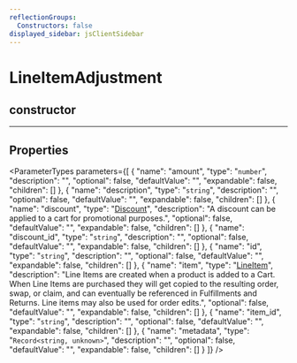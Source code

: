 ```yaml
---
reflectionGroups:
  Constructors: false
displayed_sidebar: jsClientSidebar
---
```



# LineItemAdjustment

## constructor

___

## Properties

<ParameterTypes parameters={[
  {
    "name": "amount",
    "type": "`number`",
    "description": "",
    "optional": false,
    "defaultValue": "",
    "expandable": false,
    "children": []
  },
  {
    "name": "description",
    "type": "`string`",
    "description": "",
    "optional": false,
    "defaultValue": "",
    "expandable": false,
    "children": []
  },
  {
    "name": "discount",
    "type": "[Discount](js_client.internal.Discount-1.mdx)",
    "description": "A discount can be applied to a cart for promotional purposes.",
    "optional": false,
    "defaultValue": "",
    "expandable": false,
    "children": []
  },
  {
    "name": "discount_id",
    "type": "`string`",
    "description": "",
    "optional": false,
    "defaultValue": "",
    "expandable": false,
    "children": []
  },
  {
    "name": "id",
    "type": "`string`",
    "description": "",
    "optional": false,
    "defaultValue": "",
    "expandable": false,
    "children": []
  },
  {
    "name": "item",
    "type": "[LineItem](js_client.internal.LineItem.mdx)",
    "description": "Line Items are created when a product is added to a Cart. When Line Items are purchased they will get copied to the resulting order, swap, or claim, and can eventually be referenced in Fulfillments and Returns. Line items may also be used for order edits.",
    "optional": false,
    "defaultValue": "",
    "expandable": false,
    "children": []
  },
  {
    "name": "item_id",
    "type": "`string`",
    "description": "",
    "optional": false,
    "defaultValue": "",
    "expandable": false,
    "children": []
  },
  {
    "name": "metadata",
    "type": "`Record<string, unknown>`",
    "description": "",
    "optional": false,
    "defaultValue": "",
    "expandable": false,
    "children": []
  }
]} />
